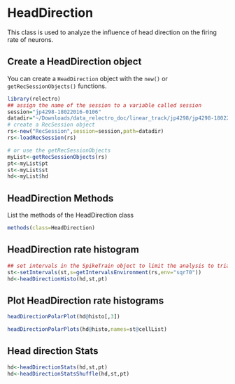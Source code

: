 # HeadDirection

This class is used to analyze the influence of head direction on the firing rate of neurons.

## Create a HeadDirection object

You can create a `HeadDirection` object with the `new()` or `getRecSessionObjects()` functions. 

```r
library(relectro)
## assign the name of the session to a variable called session
session="jp4298-18022016-0106"
datadir="~/Downloads/data_relectro_doc/linear_track/jp4298/jp4298-18022016-0106"
# create a RecSession object
rs<-new("RecSession",session=session,path=datadir)
rs<-loadRecSession(rs)

# or use the getRecSessionObjects
myList<-getRecSessionObjects(rs)
pt<-myList$pt
st<-myList$st
hd<-myList$hd
```

## HeadDirection Methods
List the methods of the HeadDirection class
```R
methods(class=HeadDirection)
```

## HeadDirection rate histogram
```R
## set intervals in the SpikeTrain object to limit the analysis to trials in the sqr70
st<-setIntervals(st,s=getIntervalsEnvironment(rs,env="sqr70"))
hd<-headDirectionHisto(hd,st,pt)
```

## Plot HeadDirection rate histograms
```R
headDirectionPolarPlot(hd@histo[,3])
```

```R
headDirectionPolarPlots(hd@histo,names=st@cellList)
```

## Head direction Stats

```R
hd<-headDirectionStats(hd,st,pt)
hd<-headDirectionStatsShuffle(hd,st,pt)
```
